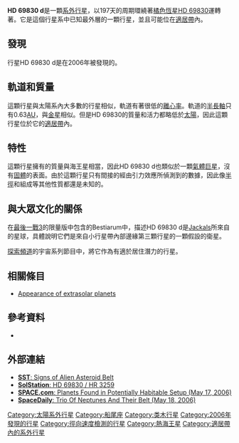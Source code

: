 {{Planetbox begin
| name=HD 69830 d
}}
{{Planetbox image
| image = HD 69830 and HD 69830 d.png
| caption = HD 69830和HD 69830 d
}}
{{Planetbox star
| star=[[HD_69830|HD 69830]]
| constell=[[船尾座|船尾座]]
| RA={{RA|08|18|23.9473}}
| DEC={{DEC|−12|37|55.824}}
| app_mag=5.95
| dist_ly=41
| dist_pc=12.6
| class=K0V
| mass=0.86 ± 0.03
| radius=0.89
| temperature=5385 ± 20
| metallicity=−0.05 ± 0.02
| age=5.1–6.1
}}
{{Planetbox orbit
| semimajor=0.63
| eccentricity=0.07 ± 0.07
| period=197 ± 3
| ang_dist=50
| arg_peri=224 ± 61
| t_peri=24513358 ± 34
| semi-amp=2.20 ± 0.19
}}
{{Planetbox character
| minimum_mass=0.058
| temperature=~284
}}
{{Planetbox discovery
| discoverers= Lovis et al.
| discovery_date= May 18, 2006
| discovery_method= [[HARPS|HARPS]]
| discovery_status =confirmed
}}
{{Planetbox reference
| star=HD+69830
| planet=d
}}
{{Planetbox end}}

'''HD 69830 d'''是一顆[[系外行星|系外行星]]，以197天的周期環繞著[[橘矮星|橘色]][[恆星|恆星]][[HD_69830|HD 69830]]運轉著。它是這個行星系中已知最外層的一顆行星，並且可能位在[[適居帶|適居帶]]內。

== 發現 ==
{{Expand section|date=2013年4月}}
行星HD 69830 d是在2006年被發現的。

== 軌道和質量 ==
這顆行星與太陽系內大多數的行星相似，軌道有著很低的[[離心率_(軌道)|離心率]]。軌道的[[半長軸|半長軸]]只有0.63[[天文單位|AU]]，與[[金星|金星]]相似。但是HD 69830的質量和活力都略低於[[太陽|太陽]]，因此這顆行星位於它的[[適居帶|適居帶]]內。

== 特性 ==
這顆行星擁有的質量與海王星相當，因此HD 69830 d也類似於一顆[[氣體巨星|氣體巨星]]，沒有[[固體|固體]]的表面。由於這顆行星只有間接的經由引力效應所偵測到的數據，因此像[[半徑|半徑]]和組成等其他性質都還是未知的。

== 與大眾文化的關係 ==
在[[最後一戰3|最後一戰3]]的限量版中包含的Bestiarum中，描述HD 69830 d是[[星盟_(最後一戰)#Jackals|Jackals]]所來自的星球，具體說明它們是來自小行星帶內部邊緣第三顆行星的一顆假設的衛星。

[[探索頻道|探索頻道]]的宇宙系列節目中，將它作為有適於居住潛力的行星。

== 相關條目 ==
* [[Appearance_of_extrasolar_planets|Appearance of extrasolar planets]]

== 參考資料 ==
*{{cite journal | url=http://www.nature.com/nature/journal/v441/n7091/abs/nature04828.html | author=Lovis et al. | title=An extrasolar planetary system with three Neptune-mass planets | journal=[[Nature_(journal)|Nature]] | volume=441 | year=2006 | pages=305–309 | doi=10.1038/nature04828 | pmid=16710412 | last2=Mayor | first2=M | last3=Pepe | first3=F | last4=Alibert | first4=Y | last5=Benz | first5=W | last6=Bouchy | first6=F | last7=Correia | first7=AC | last8=Laskar | first8=J | last9=Mordasini | first9=C | issue=7091 | access-date=2010-07-18 | archive-date=2017-04-22 | archive-url=https://web.archive.org/web/20170422161311/http://www.nature.com/nature/journal/v441/n7091/abs/nature04828.html | dead-url=no }}

== 外部連結 ==
*[https://web.archive.org/web/20080511161456/http://www.spitzer.caltech.edu/Media/releases/ssc2005-10/release.shtml '''SST''': Signs of Alien Asteroid Belt]
*[http://www.solstation.com/stars2/hd69830.htm '''SolStation''': HD 69830 / HR 3259]{{Wayback|url=http://www.solstation.com/stars2/hd69830.htm |date=20090217151339 }}
*[http://www.space.com/scienceastronomy/060517_netpune_planets.html '''SPACE.com''': Planets Found in Potentially Habitable Setup (May 17, 2006)]{{Wayback|url=http://www.space.com/scienceastronomy/060517_netpune_planets.html |date=20090605225821 }}
*[http://www.spacedaily.com/reports/Trio_Of_Neptunes_And_Their_Belt.html '''SpaceDaily''':  Trio Of Neptunes And Their Belt (May 18, 2006)]{{Wayback|url=http://www.spacedaily.com/reports/Trio_Of_Neptunes_And_Their_Belt.html |date=20090610021608 }}
{{clear}}
{{HD 69830}}
{{Sky|08|18|23.9|-|12|37|55.0|41}}

[[Category:太陽系外行星|Category:太陽系外行星]]
[[Category:船尾座|Category:船尾座]]
[[Category:类木行星|Category:类木行星]]
[[Category:2006年發現的行星|Category:2006年發現的行星]]
[[Category:徑向速度檢測的行星|Category:徑向速度檢測的行星]]
[[Category:熱海王星|Category:熱海王星]]
[[Category:適居帶內的系外行星|Category:適居帶內的系外行星]]